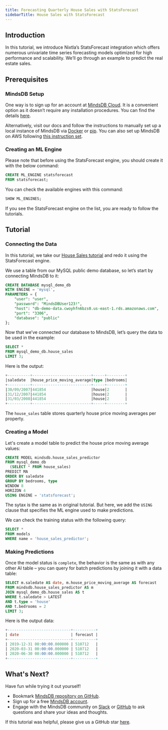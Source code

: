 ```yaml
---
title: Forecasting Quarterly House Sales with StatsForecast
sidebarTitle: House Sales with StatsForecast
---
```


## Introduction

In this tutorial, we introduce Nixtla’s StatsForecast integration which offers numerous univariate time series forecasting models optimized for high performance and scalability. We’ll go through an example to predict the real estate sales.

## Prerequisites

### MindsDB Setup

One way is to sign up for an account at [MindsDB Cloud](https://cloud.mindsdb.com/). It is a convenient option as it doesn’t require any installation procedures. You can find the details [here](/setup/cloud).

Alternatively, visit our docs and follow the instructions to manually set up a local instance of MindsDB via [Docker](/setup/self-hosted/docker) or [pip](/setup/self-hosted/pip/source). You can also set up MindsDB on AWS following [this instruction set](https://aws.amazon.com/marketplace/pp/prodview-2nmhvskydmyrw).

### Creating an ML Engine

Please note that before using the StatsForecast engine, you should create it with the below command:

```sql
CREATE ML_ENGINE statsforecast
FROM statsforecast;
```

You can check the available engines with this command:

```sql
SHOW ML_ENGINES;
```

If you see the StatsForecast engine on the list, you are ready to follow the tutorials.

## Tutorial

### Connecting the Data

In this tutorial, we take our [House Sales tutorial](/sql/tutorials/house-sales-forecasting) and redo it using the StatsForecast engine.

We use a table from our MySQL public demo database, so let’s start by connecting MindsDB to it:

```sql
CREATE DATABASE mysql_demo_db
WITH ENGINE = 'mysql',
PARAMETERS = {
    "user": "user",
    "password": "MindsDBUser123!",
    "host": "db-demo-data.cwoyhfn6bzs0.us-east-1.rds.amazonaws.com",
    "port": "3306",
    "database": "public"
};
```

Now that we’ve connected our database to MindsDB, let’s query the data to be used in the example:

```sql
SELECT *
FROM mysql_demo_db.house_sales
LIMIT 3;
```

Here is the output:

```sql
+----------+--------------------------+-----+--------+
|saledate  |house_price_moving_average|type |bedrooms|
+----------+--------------------------+-----+--------+
|30/09/2007|441854                    |house|2       |
|31/12/2007|441854                    |house|2       |
|31/03/2008|441854                    |house|2       |
+----------+--------------------------+-----+--------+
```

The `house_sales` table stores quarterly house price moving averages per property.

### Creating a Model

Let's create a model table to predict the house price moving average values:

```sql
CREATE MODEL mindsdb.house_sales_predictor
FROM mysql_demo_db
  (SELECT * FROM house_sales)
PREDICT MA
ORDER BY saledate
GROUP BY bedrooms, type
WINDOW 8
HORIZON 4
USING ENGINE = 'statsforecast';
```

The sytax is the same as in original tutorial. But here, we add the `USING` clause that specifies the ML engine used to make predictions.

We can check the training status with the following query:

```sql
SELECT *
FROM models
WHERE name = 'house_sales_predictor';
```

### Making Predictions

Once the model status is `complete`, the behavior is the same as with any other AI table – you can query for batch predictions by joining it with a data table:

```sql
SELECT m.saledate AS date, m.house_price_moving_average AS forecast
FROM mindsdb.house_sales_predictor AS m
JOIN mysql_demo_db.house_sales AS t
WHERE t.saledate > LATEST
AND t.type = 'house'
AND t.bedrooms = 2
LIMIT 3;
```

Here is the output data:

```sql
+----------------------------+----------+
| date                       | forecast |
+----------------------------+----------+
| 2019-12-31 00:00:00.000000 | 510712   |
| 2020-03-31 00:00:00.000000 | 510712   |
| 2020-06-30 00:00:00.000000 | 510712   |
+----------------------------+----------+
```

## What's Next?

Have fun while trying it out yourself!

- Bookmark [MindsDB repository on GitHub](https://github.com/mindsdb/mindsdb).
- Sign up for a free [MindsDB account](https://cloud.mindsdb.com/register).
- Engage with the MindsDB community on
  [Slack](https://mindsdb.com/joincommunity) or
  [GitHub](https://github.com/mindsdb/mindsdb/discussions) to ask questions and
  share your ideas and thoughts.

If this tutorial was helpful, please give us a GitHub star
[here](https://github.com/mindsdb/mindsdb).

